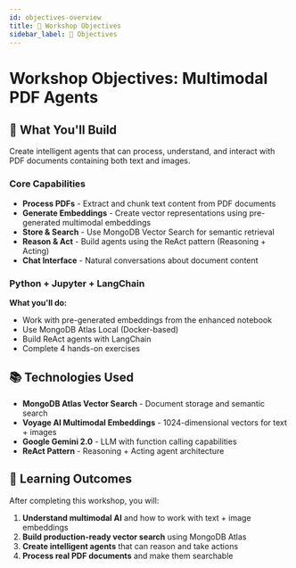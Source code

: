 ```yaml
---
id: objectives-overview
title: 🎯 Workshop Objectives
sidebar_label: 🎯 Objectives
---
```


# Workshop Objectives: Multimodal PDF Agents

## 🎯 What You'll Build

Create intelligent agents that can process, understand, and interact with PDF documents containing both text and images.

### Core Capabilities
- **Process PDFs** - Extract and chunk text content from PDF documents
- **Generate Embeddings** - Create vector representations using pre-generated multimodal embeddings
- **Store & Search** - Use MongoDB Vector Search for semantic retrieval
- **Reason & Act** - Build agents using the ReAct pattern (Reasoning + Acting)
- **Chat Interface** - Natural conversations about document content

### Python + Jupyter + LangChain

**What you'll do:**
- Work with pre-generated embeddings from the enhanced notebook
- Use MongoDB Atlas Local (Docker-based)
- Build ReAct agents with LangChain
- Complete 4 hands-on exercises

## 📚 Technologies Used

- **MongoDB Atlas Vector Search** - Document storage and semantic search
- **Voyage AI Multimodal Embeddings** - 1024-dimensional vectors for text + images
- **Google Gemini 2.0** - LLM with function calling capabilities
- **ReAct Pattern** - Reasoning + Acting agent architecture

## 🎯 Learning Outcomes

After completing this workshop, you will:

1. **Understand multimodal AI** and how to work with text + image embeddings
2. **Build production-ready vector search** using MongoDB Atlas
3. **Create intelligent agents** that can reason and take actions
4. **Process real PDF documents** and make them searchable